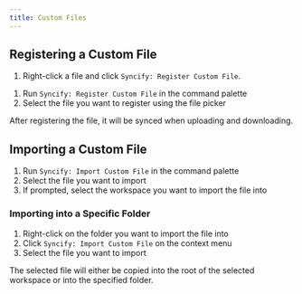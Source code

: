 ```yaml
---
title: Custom Files
---
```



## Registering a Custom File

<Tabs>

<TabItem value="Using the GUI" default>

1. Right-click a file and click `Syncify: Register Custom File`.

</TabItem>

<TabItem value="Using Command Palette">

1. Run `Syncify: Register Custom File` in the command palette
2. Select the file you want to register using the file picker

</TabItem>

</Tabs>

After registering the file, it will be synced when uploading and downloading.

## Importing a Custom File

1. Run `Syncify: Import Custom File` in the command palette
2. Select the file you want to import
3. If prompted, select the workspace you want to import the file into

### Importing into a Specific Folder

1. Right-click on the folder you want to import the file into
2. Click `Syncify: Import Custom File` on the context menu
3. Select the file you want to import

The selected file will either be copied into the root of the selected workspace or into the specified folder.

